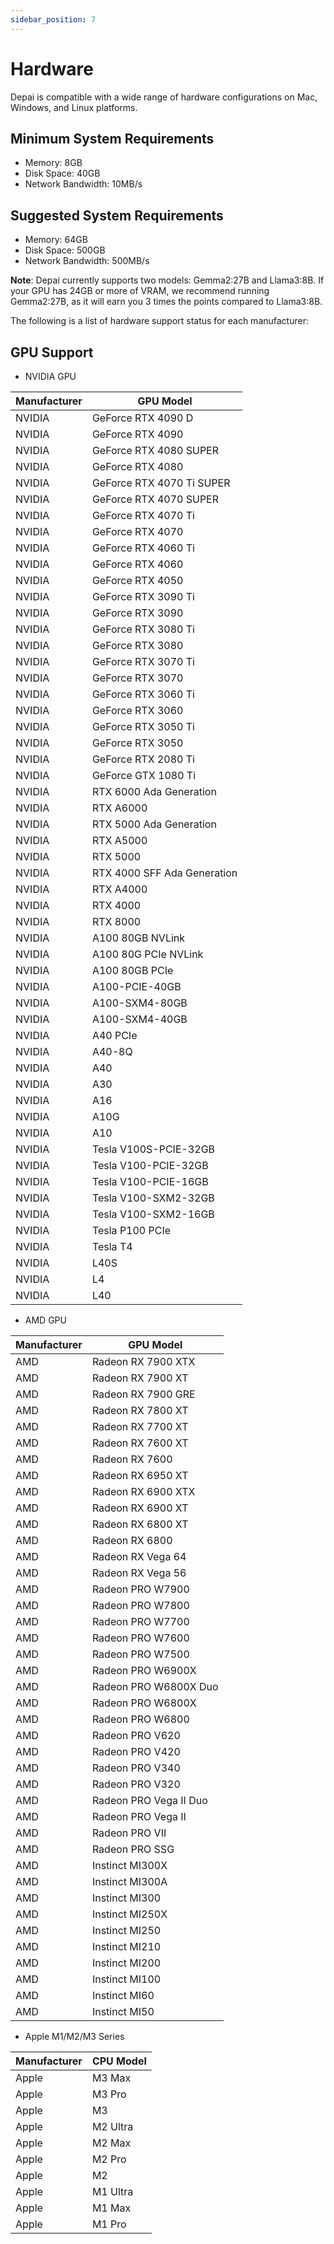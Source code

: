 ```yaml
---
sidebar_position: 7
---
```


# Hardware
Depai is compatible with a wide range of hardware configurations on Mac, Windows, and Linux platforms.

## Minimum System Requirements

- Memory: 8GB
- Disk Space: 40GB
- Network Bandwidth: 10MB/s

## Suggested System Requirements

- Memory: 64GB
- Disk Space: 500GB
- Network Bandwidth: 500MB/s

**Note**: Depai currently supports two models: Gemma2:27B and Llama3:8B. If your GPU has 24GB or more of VRAM, we recommend running Gemma2:27B, as it will earn you 3 times the points compared to Llama3:8B.


The following is a list of hardware support status for each manufacturer:

## GPU Support

- NVIDIA GPU

| Manufacturer | GPU Model                       |
|--------------|---------------------------------|
| NVIDIA       | GeForce RTX 4090 D              |
| NVIDIA       | GeForce RTX 4090                |
| NVIDIA       | GeForce RTX 4080 SUPER          |
| NVIDIA       | GeForce RTX 4080                |
| NVIDIA       | GeForce RTX 4070 Ti SUPER       |
| NVIDIA       | GeForce RTX 4070 SUPER          |
| NVIDIA       | GeForce RTX 4070 Ti             |
| NVIDIA       | GeForce RTX 4070                |
| NVIDIA       | GeForce RTX 4060 Ti             |
| NVIDIA       | GeForce RTX 4060                |
| NVIDIA       | GeForce RTX 4050                |
| NVIDIA       | GeForce RTX 3090 Ti             |
| NVIDIA       | GeForce RTX 3090                |
| NVIDIA       | GeForce RTX 3080 Ti             |
| NVIDIA       | GeForce RTX 3080                |
| NVIDIA       | GeForce RTX 3070 Ti             |
| NVIDIA       | GeForce RTX 3070                |
| NVIDIA       | GeForce RTX 3060 Ti             |
| NVIDIA       | GeForce RTX 3060                |
| NVIDIA       | GeForce RTX 3050 Ti             |
| NVIDIA       | GeForce RTX 3050                |
| NVIDIA       | GeForce RTX 2080 Ti             |
| NVIDIA       | GeForce GTX 1080 Ti             |
| NVIDIA       | RTX 6000 Ada Generation         |
| NVIDIA       | RTX A6000                       |
| NVIDIA       | RTX 5000 Ada Generation         |
| NVIDIA       | RTX A5000                       |
| NVIDIA       | RTX 5000                        |
| NVIDIA       | RTX 4000 SFF Ada Generation     |
| NVIDIA       | RTX A4000                       |
| NVIDIA       | RTX 4000                        |
| NVIDIA       | RTX 8000                        |
| NVIDIA       | A100 80GB NVLink                |
| NVIDIA       | A100 80G PCIe NVLink            |
| NVIDIA       | A100 80GB PCIe                  |
| NVIDIA       | A100-PCIE-40GB                  |
| NVIDIA       | A100-SXM4-80GB                  |
| NVIDIA       | A100-SXM4-40GB                  |
| NVIDIA       | A40 PCIe                        |
| NVIDIA       | A40-8Q                          |
| NVIDIA       | A40                             |
| NVIDIA       | A30                             |
| NVIDIA       | A16                             |
| NVIDIA       | A10G                            |
| NVIDIA       | A10                             |
| NVIDIA       | Tesla V100S-PCIE-32GB           |
| NVIDIA       | Tesla V100-PCIE-32GB            |
| NVIDIA       | Tesla V100-PCIE-16GB            |
| NVIDIA       | Tesla V100-SXM2-32GB            |
| NVIDIA       | Tesla V100-SXM2-16GB            |
| NVIDIA       | Tesla P100 PCIe                 |
| NVIDIA       | Tesla T4                        |
| NVIDIA       | L40S                            |
| NVIDIA       | L4                              |
| NVIDIA       | L40                             |

- AMD GPU

| Manufacturer | GPU Model             |
|--------------|-----------------------|
| AMD          | Radeon RX 7900 XTX    |
| AMD          | Radeon RX 7900 XT     |
| AMD          | Radeon RX 7900 GRE    |
| AMD          | Radeon RX 7800 XT     |
| AMD          | Radeon RX 7700 XT     |
| AMD          | Radeon RX 7600 XT     |
| AMD          | Radeon RX 7600        |
| AMD          | Radeon RX 6950 XT     |
| AMD          | Radeon RX 6900 XTX    |
| AMD          | Radeon RX 6900 XT     |
| AMD          | Radeon RX 6800 XT     |
| AMD          | Radeon RX 6800        |
| AMD          | Radeon RX Vega 64     |
| AMD          | Radeon RX Vega 56     |
| AMD          | Radeon PRO W7900      |
| AMD          | Radeon PRO W7800      |
| AMD          | Radeon PRO W7700      |
| AMD          | Radeon PRO W7600      |
| AMD          | Radeon PRO W7500      |
| AMD          | Radeon PRO W6900X     |
| AMD          | Radeon PRO W6800X Duo |
| AMD          | Radeon PRO W6800X     |
| AMD          | Radeon PRO W6800      |
| AMD          | Radeon PRO V620       |
| AMD          | Radeon PRO V420       |
| AMD          | Radeon PRO V340       |
| AMD          | Radeon PRO V320       |
| AMD          | Radeon PRO Vega II Duo|
| AMD          | Radeon PRO Vega II    |
| AMD          | Radeon PRO VII        |
| AMD          | Radeon PRO SSG        |
| AMD          | Instinct MI300X       |
| AMD          | Instinct MI300A       |
| AMD          | Instinct MI300        |
| AMD          | Instinct MI250X       |
| AMD          | Instinct MI250        |
| AMD          | Instinct MI210        |
| AMD          | Instinct MI200        |
| AMD          | Instinct MI100        |
| AMD          | Instinct MI60         |
| AMD          | Instinct MI50         |

- Apple M1/M2/M3 Series

| Manufacturer | CPU Model  |
|--------------|------------|
| Apple        | M3 Max     |
| Apple        | M3 Pro     |
| Apple        | M3         |
| Apple        | M2 Ultra   |
| Apple        | M2 Max     |
| Apple        | M2 Pro     |
| Apple        | M2         |
| Apple        | M1 Ultra   |
| Apple        | M1 Max     |
| Apple        | M1 Pro     |
